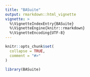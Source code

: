 ```yaml
---
title: "BASuite"
output: rmarkdown::html_vignette
vignette: >
  %\VignetteIndexEntry{BASuite}
  %\VignetteEngine{knitr::rmarkdown}
  %\VignetteEncoding{UTF-8}
---
```


```r
knitr::opts_chunk$set(
  collapse = TRUE,
  comment = "#>"
)
```

```r
library(BASuite)
```
